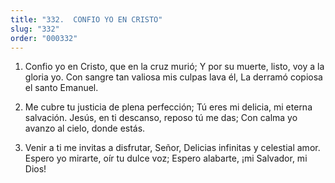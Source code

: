 ```yaml
---
title: "332.  CONFIO YO EN CRISTO"
slug: "332"
order: "000332"
---
```


1. Confio yo en Cristo, que en la cruz murió; Y por su muerte, listo, voy a la gloria yo. Con sangre tan valiosa mis culpas lava él, La derramó copiosa el santo Emanuel.

2. Me cubre tu justicia de plena perfección; Tú eres mi delicia, mi eterna salvación. Jesús, en ti descanso, reposo tú me das; Con calma yo avanzo al cielo, donde estás.

3. Venir a ti me invitas a disfrutar, Señor, Delicias infinitas y celestial amor. Espero yo mirarte, oír tu dulce voz; Espero alabarte, ¡mi Salvador, mi Dios!